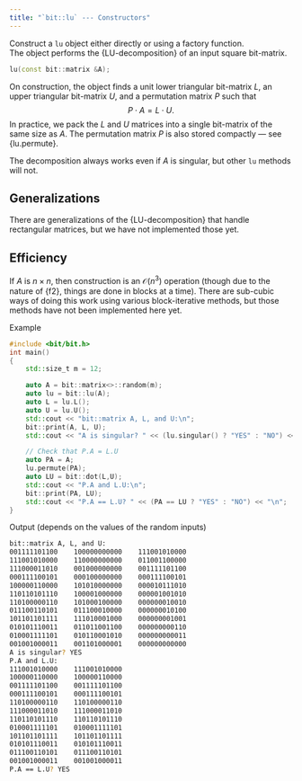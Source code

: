 ```yaml
---
title: "`bit::lu` --- Constructors"
---
```


Construct a `lu` object either directly or using a factory function. \
The object performs the {LU-decomposition} of an input square bit-matrix.

```cpp
lu(const bit::matrix &A);
```
On construction, the object finds a unit lower triangular bit-matrix $L$, an upper triangular bit-matrix $U$, and a permutation matrix $P$ such that
$$
P \cdot A = L \cdot U.
$$
In practice, we pack the $L$ and $U$ matrices into a single bit-matrix of the same size as $A$.
The permutation matrix $P$ is also stored compactly --- see {lu.permute}.

The decomposition always works even if $A$ is singular, but other `lu` methods will not.

::: {.callout-note}
# Generalizations
There are generalizations of the {LU-decomposition} that handle rectangular matrices, but we have not implemented those yet.
:::

::: {.callout-note}
# Efficiency
If $A$ is $n \times n$, then construction is an $\mathcal{O}(n^3)$ operation (though due to the nature of {f2}, things are done in blocks at a time).
There are sub-cubic ways of doing this work using various block-iterative methods, but those methods have not been implemented here yet.
:::

[Example]{.bt}
```cpp
#include <bit/bit.h>
int main()
{
    std::size_t m = 12;

    auto A = bit::matrix<>::random(m);
    auto lu = bit::lu(A);
    auto L = lu.L();
    auto U = lu.U();
    std::cout << "bit::matrix A, L, and U:\n";
    bit::print(A, L, U);
    std::cout << "A is singular? " << (lu.singular() ? "YES" : "NO") << "\n";

    // Check that P.A = L.U
    auto PA = A;
    lu.permute(PA);
    auto LU = bit::dot(L,U);
    std::cout << "P.A and L.U:\n";
    bit::print(PA, LU);
    std::cout << "P.A == L.U? " << (PA == LU ? "YES" : "NO") << "\n";
}
```

[Output (depends on the values of the random inputs)]{.bt}
```bash
bit::matrix A, L, and U:
001111101100    100000000000    111001010000
111001010000    110000000000    011001100000
111000011010    001000000000    001111101100
000111100101    000100000000    000111100101
100000110000    101010000000    000010111010
110110101110    100001000000    000001001010
110100000110    101000100000    000000010010
011100110101    011100010000    000000010100
101101101111    111010001000    000000001001
010101110011    011011001100    000000000110
010001111101    010110001010    000000000011
001001000011    001101000001    000000000000
A is singular? YES
P.A and L.U:
111001010000    111001010000
100000110000    100000110000
001111101100    001111101100
000111100101    000111100101
110100000110    110100000110
111000011010    111000011010
110110101110    110110101110
010001111101    010001111101
101101101111    101101101111
010101110011    010101110011
011100110101    011100110101
001001000011    001001000011
P.A == L.U? YES
```
